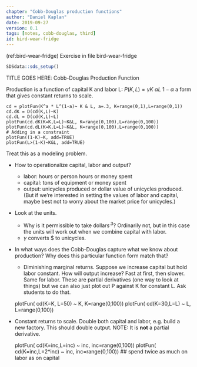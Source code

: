 ```yaml
---
chapter: "Cobb-Douglas production functions"
author: "Daniel Kaplan"
date: 2019-09-27 
version: 0.1
tags: [notes, cobb-douglas, third]
id: bird-wear-fridge 
---
```


(ref:bird-wear-fridge) Exercise in file bird-wear-fridge

```r
SDSdata::sds_setup()
```

TITLE GOES HERE: Cobb-Douglas Production Function

Production is a function of capital K and labor L: $P(K,L) = \gamma K\ {\alpha} L\ {1-\alpha}$ a form that gives constant returns to scale. 

    cd = plotFun(K^a * L^(1-a)~ K & L, a=.3, K=range(0,1),L=range(0,1))
    cd.dK = D(cd(K,L)~K)
    cd.dL = D(cd(K,L)~L)
    plotFun(cd.dK(K=K,L=L)~K&L, K=range(0,100),L=range(0,100))
    plotFun(cd.dL(K=K,L=L)~K&L, K=range(0,100),L=range(0,100))
    # Adding in a constraint
    plotFun((1-K)~K, add=TRUE)
    plotFun(L>(1-K)~K&L, add=TRUE)

Treat this as a modeling problem.

-   How to operationalize capital, labor and output?
    -   labor: hours or person hours or money spent
    -   capital: tons of equipment or money spent
    -   output: unicycles produced or dollar value of unicycles produced. (But if we're interested in setting the values of labor and capital, maybe best not to worry about the market price for unicycles.)
-   Look at the units.
    -   Why is it permissible to take dollars$^{.3}$?
        Ordinarily not, but in this case the units will work out when we combine capital with labor.
    -   $\gamma$ converts $ to unicycles.
-   In what ways does the Cobb-Douglas capture what we know about production? Why does this particular function form match that?
    -   Diminishing marginal returns. Suppose we increase capital but hold labor constant. How will output increase? Fast at first, then slower. Same for labor. These are partial derivatives (one way to look at things) but we can also just plot out P against K for constant L. Ask students to do that.

    plotFun( cd(K=K, L=50) ~ K, K=range(0,100))
    plotFun( cd(K=30,L=L) ~ L, L=range(0,100))



-   Constant returns to scale. Double both capital and labor, e.g. build a new factory. This should double output. NOTE: It is **not** a partial derivative.

    plotFun( cd(K=inc,L=inc) ~ inc, inc=range(0,100))
    plotFun( cd(K=inc,L=2*inc) ~ inc, inc=range(0,100))   ## spend twice as much on labor as on capital